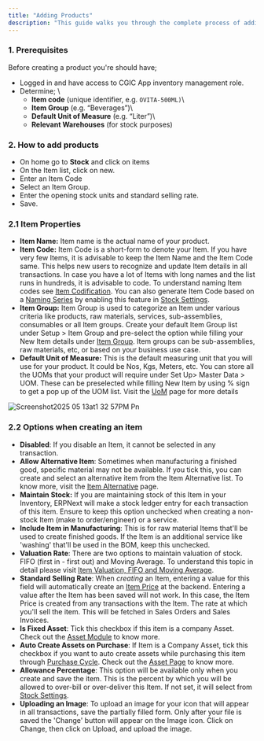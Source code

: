 ```yaml
---
title: "Adding Products"
description: "This guide walks you through the complete process of adding and configuring new product items—including assigning unique item codes, selecting the appropriate item group, defining unit of measure to ensure accurate inventory tracking."
---
```


### 1. Prerequisites

Before creating a product you're should have;

- Logged in and have access to CGIC App inventory management role.
- Determine; \\
  - **Item code**  (unique identifier, e.g. `OVITA-500ML)`\\
  - **Item Group** (e.g. “Beverages”)\\
  - **Default Unit of Measure** (e.g. “Liter”)\\
  - **Relevant Warehouses** (for stock purposes)

### 2. How to add products

- On home go to **Stock** and click on items
- On the Item list, click on new.
- Enter an Item Code
- Select an Item Group.
- Enter the opening stock units and standard selling rate.
- Save.

### 2.1 Item Properties

- **Item Name:** Item name is the actual name of your product.
- **Item Code:** Item Code is a short-form to denote your Item. If you have very few Items, it is advisable to keep the Item Name and the Item Code same. This helps new users to recognize and update Item details in all transactions. In case you have a lot of Items with long names and the list runs in hundreds, it is advisable to code. To understand naming Item codes see [Item Codification](#). You can also generate Item Code based on a [Naming Series](#) by enabling this feature in [Stock Settings](#).
- **Item Group:** Item Group is used to categorize an Item under various criteria like products, raw materials, services, sub-assemblies, consumables or all Item groups. Create your default Item Group list under Setup \> Item Group and pre-select the option while filling your New Item details under [Item Group](#). Item groups can be sub-assemblies, raw materials, etc, or based on your business use case.
- **Default Unit of Measure:** This is the default measuring unit that you will use for your product. It could be Nos, Kgs, Meters, etc. You can store all the UOMs that your product will require under Set Up\> Master Data \> UOM. These can be preselected while filling New Item by using % sign to get a pop up of the UOM list. Visit the [UoM](#) page for more details

![Screenshot2025 05 13at1 32 57PM Pn](/Screenshot2025-05-13at1.32.57PM.png)

### **2.2 Options when creating an item**

- **Disabled**: If you disable an Item, it cannot be selected in any transaction.
- **Allow Alternative Item**: Sometimes when manufacturing a finished good, specific material may not be available. If you tick this, you can create and select an alternative item from the Item Alternative list. To know more, visit the [<u>Item Alternative</u>](#) page.
- **Maintain Stock:** If you are maintaining stock of this Item in your Inventory, ERPNext will make a stock ledger entry for each transaction of this item. Ensure to keep this option unchecked when creating a non-stock Item (make to order/engineer) or a service.
- **Include Item in Manufacturing**: This is for raw material Items that'll be used to create finished goods. If the Item is an additional service like 'washing' that'll be used in the BOM, keep this unchecked.
- **Valuation Rate**: There are two options to maintain valuation of stock. FIFO (first in - first out) and Moving Average. To understand this topic in detail please visit [<u>Item Valuation, FIFO and Moving Average</u>](#).
- **Standard Selling Rate**: When _creating_ an Item, entering a value for this field will automatically create an [<u>Item Price</u>](#) at the backend. Entering a value after the Item has been saved will not work. In this case, the Item Price is created from any transactions with the Item. The rate at which you'll sell the item. This will be fetched in Sales Orders and Sales Invoices.
- **Is Fixed Asset**: Tick this checkbox if this item is a company Asset. Check out the [<u>Asset Module</u>](#) to know more.
- **Auto Create Assets on Purchase**: If Item is a Company Asset, tick this checkbox if you want to auto create assets while purchasing this item through [<u>Purchase Cycle</u>](#). Check out the [<u>Asset Page</u>](#) to know more.
- **Allowance Percentage**: This option will be available only when you create and save the item. This is the percent by which you will be allowed to over-bill or over-deliver this Item. If not set, it will select from [<u>Stock Settings</u>](#).
- **Uploading an Image**: To upload an image for your icon that will appear in all transactions, save the partially filled form. Only after your file is saved the 'Change' button will appear on the Image icon. Click on Change, then click on Upload, and upload the image.